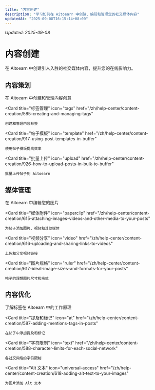 ```yaml
---
title: "内容创建"
description: "学习如何在 Aitoearn 中创建、编辑和管理您的社交媒体内容"
updatedAt: "2025-09-08T16:15:14+08:00"
---
```

<!-- UPDATED_AT -->
_Updated: 2025-09-08_

# 内容创建

在 Aitoearn 中创建引人入胜的社交媒体内容，提升您的在线影响力。

## 内容策划

<CardGroup cols={2}>
  <Card
    title="创意管理"
    icon="lightbulb"
    href="/zh/help-center/content-creation/589-creating-ideas-in-buffer"
  >
    在 Aitoearn 中创建和管理内容创意
  </Card>
  
  <Card
    title="标签管理"
    icon="tags"
    href="/zh/help-center/content-creation/585-creating-and-managing-tags"
  >
    创建和管理内容标签
  </Card>
  
  <Card
    title="帖子模板"
    icon="template"
    href="/zh/help-center/content-creation/917-using-post-templates-in-buffer"
  >
    使用帖子模板提高效率
  </Card>
  
  <Card
    title="批量上传"
    icon="upload"
    href="/zh/help-center/content-creation/926-how-to-upload-posts-in-bulk-to-buffer"
  >
    批量上传帖子到 Aitoearn
  </Card>
</CardGroup>

## 媒体管理

<CardGroup cols={2}>
  <Card
    title="图片编辑"
    icon="image"
    href="/zh/help-center/content-creation/614-editing-your-images-in-buffer"
  >
    在 Aitoearn 中编辑您的图片
  </Card>
  
  <Card
    title="媒体附件"
    icon="paperclip"
    href="/zh/help-center/content-creation/615-attaching-images-videos-and-other-media-to-your-posts"
  >
    为帖子添加图片、视频和其他媒体
  </Card>
  
  <Card
    title="视频分享"
    icon="video"
    href="/zh/help-center/content-creation/616-uploading-and-sharing-links-to-videos"
  >
    上传和分享视频链接
  </Card>
  
  <Card
    title="图片规格"
    icon="ruler"
    href="/zh/help-center/content-creation/617-ideal-image-sizes-and-formats-for-your-posts"
  >
    帖子的理想图片尺寸和格式
  </Card>
</CardGroup>

## 内容优化

<CardGroup cols={2}>
  <Card
    title="标签策略"
    icon="hashtag"
    href="/zh/help-center/content-creation/586-how-hashtags-work-in-buffer"
  >
    了解标签在 Aitoearn 中的工作原理
  </Card>
  
  <Card
    title="提及和标记"
    icon="at"
    href="/zh/help-center/content-creation/587-adding-mentions-tags-in-posts"
  >
    在帖子中添加提及和标记
  </Card>
  
  <Card
    title="字符限制"
    icon="text"
    href="/zh/help-center/content-creation/588-character-limits-for-each-social-network"
  >
    各社交网络的字符限制
  </Card>
  
  <Card
    title="Alt 文本"
    icon="universal-access"
    href="/zh/help-center/content-creation/618-adding-alt-text-to-your-images"
  >
    为图片添加 Alt 文本
  </Card>
</CardGroup>
